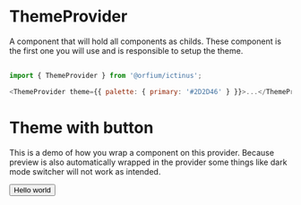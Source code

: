 
<Meta title="Design System/ThemeProvider" component={ThemeProvider} />

# ThemeProvider

A component that will hold all components as childs. These component is the first one you will use and is responsible to setup the theme.

##

```js
import { ThemeProvider } from '@orfium/ictinus';

<ThemeProvider theme={{ palette: { primary: '#2D2D46' } }}>...</ThemeProvider>;
```

##

<Props of={ThemeProvider} />

# Theme with button

This is a demo of how you wrap a component on this provider. Because preview is also automatically wrapped in the provider
some things like dark mode switcher will not work as intended.

<Preview>
  <Story name="Setting up a button example">
    <ThemeProvider theme={{ palette: { primary: '#2D2D46' } }}>
      <Button>Hello world</Button>
    </ThemeProvider>
  </Story>
</Preview>

